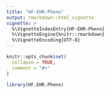 ```yaml
---
title: "HF-EHR-Pheno"
output: rmarkdown::html_vignette
vignette: >
  %\VignetteIndexEntry{HF-EHR-Pheno}
  %\VignetteEngine{knitr::rmarkdown}
  %\VignetteEncoding{UTF-8}
---
```


```r
knitr::opts_chunk$set(
  collapse = TRUE,
  comment = "#>"
)
```

```r
library(HF.EHR.Pheno)
```

